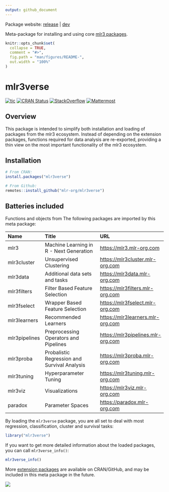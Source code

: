 ```yaml
---
output: github_document
---
```


<!-- README.md is generated from README.Rmd. Please edit that file -->

Package website: [release](https://mlr3verse.mlr-org.com/) | [dev](https://mlr3verse.mlr-org.com/dev/)

Meta-package for installing and using core [mlr3 packages](https://github.com/mlr-org/mlr3/wiki/Extension-Packages).

```r
knitr::opts_chunk$set(
  collapse = TRUE,
  comment = "#>",
  fig.path = "man/figures/README-",
  out.width = "100%"
)
```

# mlr3verse

<!-- badges: start -->
[![tic](https://github.com/mlr-org/mlr3verse/workflows/tic/badge.svg?branch=master)](https://github.com/mlr-org/mlr3verse/actions)
[![CRAN Status](https://www.r-pkg.org/badges/version-ago/mlr3verse)](https://cran.r-project.org/package=mlr3verse)
[![StackOverflow](https://img.shields.io/badge/stackoverflow-mlr3-orange.svg)](https://stackoverflow.com/questions/tagged/mlr3)
[![Mattermost](https://img.shields.io/badge/chat-mattermost-orange.svg)](https://lmmisld-lmu-stats-slds.srv.mwn.de/mlr_invite/)
<!-- badges: end -->

## Overview

This package is intended to simplify both installation and loading of packages from the mlr3 ecosystem.
Instead of depending on the extension packages, functions required for data analysis are re-exported, providing a thin view on the most important functionality of the mlr3 ecosystem.

## Installation

``` r
# From CRAN:
install.packages("mlr3verse")

# From Github:
remotes::install_github("mlr-org/mlr3verse")
```

## Batteries included

Functions and objects from The following packages are imported by this meta package:

| Name          | Title                                                        | URL                                 |
| :------------ | :----------------------------------------------------------- | :---------------------------------- |
| mlr3          | Machine Learning in R - Next Generation                      | <https://mlr3.mlr-org.com>          |
| mlr3cluster   | Unsupervised Clustering                                      | <https://mlr3cluster.mlr-org.com>   |
| mlr3data      | Additional data sets and tasks                               | <https://mlr3data.mlr-org.com>      |
| mlr3filters   | Filter Based Feature Selection                               | <https://mlr3filters.mlr-org.com>   |
| mlr3fselect   | Wrapper Based Feature Selection                              | <https://mlr3fselect.mlr-org.com>   |
| mlr3learners  | Recommended Learners                                         | <https://mlr3learners.mlr-org.com>  |
| mlr3pipelines | Preprocessing Operators and Pipelines                        | <https://mlr3pipelines.mlr-org.com> |
| mlr3proba     | Probalistic Regression and Survival Analysis                 | <https://mlr3proba.mlr-org.com>     |
| mlr3tuning    | Hyperparameter Tuning                                        | <https://mlr3tuning.mlr-org.com>    |
| mlr3viz       | Visualizations                                               | <https://mlr3viz.mlr-org.com>       |
| paradox       | Parameter Spaces                                             | <https://paradox.mlr-org.com>       |

By loading the `mlr3verse` package, you are all set to deal with most regression, classification, cluster and survival tasks:

```r
library("mlr3verse")
```

If you want to get more detailed information about the loaded packages, you can call `mlr3verse_info()`:

```r
mlr3verse_info()
```

More [extension packages](https://github.com/mlr-org/mlr3/wiki/Extension-Packages) are available on CRAN/GitHub, and may be included in this meta package in the future.

<a href="https://raw.githubusercontent.com/mlr-org/mlr3/master/man/figures/mlr3verse.svg?sanitize=true"><img src="https://raw.githubusercontent.com/mlr-org/mlr3/master/man/figures/mlr3verse.svg?sanitize=true" /></a>

